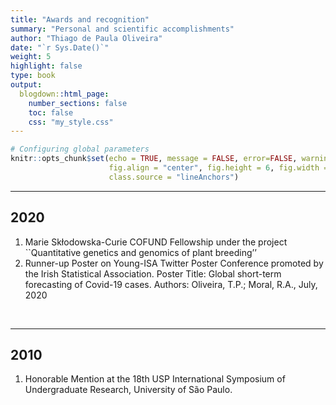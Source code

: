 ```yaml
---
title: "Awards and recognition"
summary: "Personal and scientific accomplishments" 
author: "Thiago de Paula Oliveira"
date: "`r Sys.Date()`"
weight: 5
highlight: false
type: book
output:
  blogdown::html_page:
    number_sections: false
    toc: false
    css: "my_style.css"
---
```


```r
# Configuring global parameters
knitr::opts_chunk$set(echo = TRUE, message = FALSE, error=FALSE, warning = FALSE,
                      fig.align = "center", fig.height = 6, fig.width = 6,
                      class.source = "lineAnchors")
```


<hr>

## 2020

1. Marie Skłodowska-Curie COFUND Fellowship under the project ``Quantitative genetics and
genomics of plant breeding''
2. Runner-up Poster on Young-ISA Twitter Poster Conference promoted by the Irish Statistical
Association. Poster Title: Global short-term forecasting of Covid-19 cases. Authors: Oliveira,
T.P.; Moral, R.A., July, 2020

<br>
<hr>

## 2010

1. Honorable Mention at the 18th USP International Symposium of Undergraduate Research,
University of São Paulo.